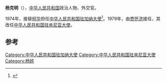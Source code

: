 '''杨克明'''（{{bd|？||||catIdx=Y杨}}），[[中华人民共和国|中华人民共和国]]政治人物、外交官。

1974年，接替[[柯华|柯华]]担任[[中国驻加纳大使列表|中华人民共和国驻加纳大使]]<ref>{{cite web|author=中华人民共和国外交部|title=中国驻加纳共和国历任大使|url=http://www.mfa.gov.cn/chn/pds/ziliao/wjrw/2167/2170/t9191.htm|publisher=中华人民共和国外交部|accessdate=2012-03-03}}</ref>。1979年，由[[贾怀济|贾怀济]]接任，其改任[[中国驻肯尼亚大使列表|中华人民共和国驻肯尼亚大使]]。

== 参考 ==
{{reflist}}
{{start box}}
{{s-dip}}
{{succession box|[[柯华_(外交官)|柯華]]|[[贾怀济|贾怀济]]|[[中国驻加纳大使列表|中华人民共和国驻加纳大使]]|1974年8月-1979年2月}}
{{succession box|[[王越毅|王越毅]]|[[卫永清|卫永清]]|[[中国驻肯尼亚大使列表|中华人民共和国驻肯尼亚大使]]|1979年4月-1984年6月}}
{{end box}}
{{中国政治人物小作品}}
[[Category:中华人民共和国驻加纳大使|Category:中华人民共和国驻加纳大使]]
[[Category:中华人民共和国驻肯尼亚大使|Category:中华人民共和国驻肯尼亚大使]]
[[Category:杨姓|Category:杨姓]]